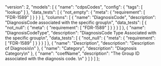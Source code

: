   "version": 2,
  "models": [
    {
      "name": "cdpsCodes",
      "config": {
        "tags": [
          "lookup"
        ]
      },
      "data_tests": [
        {
          "not_empty": {
            "meta": {
              "requirement": [
                "FDR-1589"
              ]
            }
          }
        }
      ],
      "columns": [
        {
          "name": "DiagnosisCode",
          "description": "DiagnosisCode associated with the specific group\n",
          "data_tests": [
            {
              "not_null": {
                "meta": {
                  "requirement": [
                    "FDR-1589"
                  ]
                }
              }
            }
          ]
        },
        {
          "name": "DiagnosisCodeType",
          "description": "DiagnosisCode Type Associated with the specific group\n",
          "data_tests": [
            {
              "not_null": {
                "meta": {
                  "requirement": [
                    "FDR-1589"
                  ]
                }
              }
            }
          ]
        },
        {
          "name": "Description",
          "description": "Description of Diagnosis\n"
        },
        {
          "name": "Category",
          "description": "Diagnosis Category\n"
        },
        {
          "name": "coefName",
          "description": "The Group ID associated with the diagnosis code. \n"
        }
      ]
    }
  ]
};
